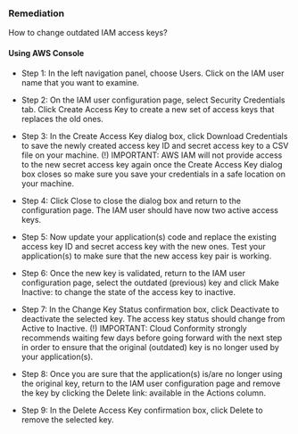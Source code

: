 ### Remediation

How to change outdated IAM access keys?

#### Using AWS Console

- Step 1: In the left navigation panel, choose Users. Click on the IAM user name that you want to examine.

- Step 2: On the IAM user configuration page, select Security Credentials tab. Click Create Access Key to create a new set of access keys that replaces the old ones.

- Step 3: In the Create Access Key dialog box, click Download Credentials to save the newly created access key ID and secret access key to a CSV file on your machine. (!) IMPORTANT: AWS IAM will not provide access to the new secret access key again once the Create Access Key dialog box closes so make sure you save your credentials in a safe location on your machine.

- Step 4: Click Close to close the dialog box and return to the configuration page. The IAM user should have now two active access keys.

- Step 5: Now update your application(s) code and replace the existing access key ID and secret access key with the new ones. Test your application(s) to make sure that the new access key pair is working.

- Step 6: Once the new key is validated, return to the IAM user configuration page, select the outdated (previous) key and click Make Inactive: to change the state of the access key to inactive.

- Step 7: In the Change Key Status confirmation box, click Deactivate to deactivate the selected key. The access key status should change from Active to Inactive. (!) IMPORTANT: Cloud Conformity strongly recommends waiting few days before going forward with the next step in order to ensure that the original (outdated) key is no longer used by your application(s).

- Step 8: Once you are sure that the application(s) is/are no longer using the original key, return to the IAM user configuration page and remove the key by clicking the Delete link: available in the Actions column.

- Step 9: In the Delete Access Key confirmation box, click Delete to remove the selected key.

